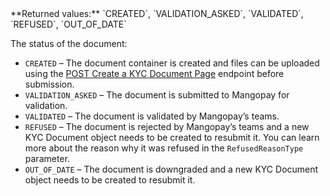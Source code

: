 <ParamField body="Status" type="string">     
**Returned values:** `CREATED`, `VALIDATION_ASKED`, `VALIDATED`, `REFUSED`, `OUT_OF_DATE`

The status of the document:  
- `CREATED` – The document container is created and files can be uploaded using the [POST Create a KYC Document Page](/api-reference/kyc-documents/create-kyc-document-page) endpoint before submission.
- `VALIDATION_ASKED` – The document is submitted to Mangopay for validation.
- `VALIDATED` – The document is validated by Mangopay’s teams.  
- `REFUSED` – The document is rejected by Mangopay’s teams and a new KYC Document object needs to be created to resubmit it. You can learn more about the reason why it was refused in the `RefusedReasonType` parameter.  
- `OUT_OF_DATE` – The document is downgraded and a new KYC Document object needs to be created to resubmit it.   
</ParamField>